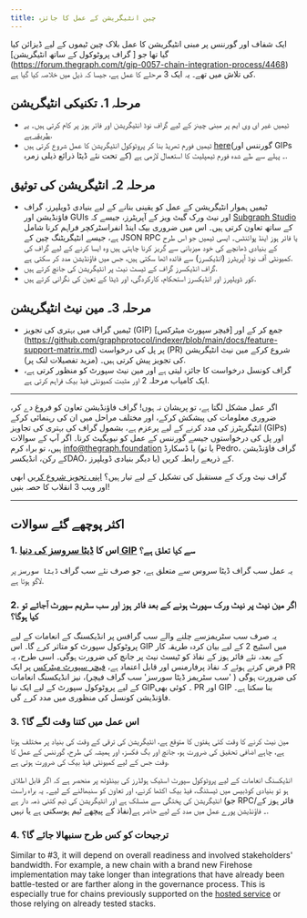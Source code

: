 ```yaml
---
title: چین انٹیگریشن کے عمل کا جائزہ
---
```


ایک شفاف اور گورننس پر مبنی انٹیگریشن کا عمل بلاک چین ٹیموں کے لیے ڈیزائن کیا گیا تھا جو [ گراف پروٹوکول کے ساتھ انٹیگریشن] (https://forum.thegraph.com/t/gip-0057-chain-integration-process/4468) کی تلاش میں تھے۔ یہ ایک 3 مرحلے کا عمل ہے، جیسا کہ ذیل میں خلاصہ کیا گیا ہے.

## مرحلہ 1. تکنیکی انٹیگریشن

- ٹیمیں غیر ای وی ایم پر مبنی چینز کے لیے گراف نوڈ انٹیگریشن اور فائر ہوز پر کام کرتی ہیں۔ [یہ طریقہ ہے](/new-chain-integration/).
- ٹیمیں فورم تھریڈ بنا کر پروٹوکول انٹیگریشن کا عمل شروع کرتی ہیں [here](https://forum.thegraph.com/c/governance-gips/new-chain-support/71)(گورننس اور GIPs کے تحت نئے ڈیٹا ذرائع ذیلی زمرہ)
  ۔ پہلے سے طے شدہ فورم ٹیمپلیٹ کا استعمال لازمی ہے.

## مرحلہ 2۔ انٹیگریشن کی توثیق

- ٹیمیں ہموار انٹیگریشن کے عمل کو یقینی بنانے کے لیے بنیادی ڈویلپرز، گراف فاؤنڈیشن اور GUIs اور نیٹ ورک گیٹ ویز کے آپریٹرز، جیسے کہ [Subgraph Studio](https://thegraph.com/studio/) کے ساتھ تعاون کرتی ہیں۔ اس میں ضروری بیک اینڈ انفراسٹرکچر فراہم کرنا شامل ہے، جیسے انٹیگریٹنگ چین کے JSON RPC یا فائر ہوز اینڈ پوائنٹس۔ ایسی ٹیمیں جو اس طرح کے بنیادی ڈھانچے کی خود میزبانی سے گریز کرنا چاہتی ہیں وہ ایسا کرنے کے لیے گراف کی کمیونٹی آف نوڈ آپریٹرز (انڈیکسرز) سے فائدہ اٹھا سکتی ہیں، جس میں فاؤنڈیشن مدد کر سکتی ہے.
- گراف انڈیکسرز گراف کے ٹیسٹ نیٹ پر انٹیگریشن کی جانچ کرتے ہیں.
- کور ڈویلپرز اور انڈیکسرز استحکام، کارکردگی، اور ڈیٹا کے تعین کی نگرانی کرتے ہیں.

## مرحلہ 3۔ مین نیٹ انٹیگریشن

- ٹیمیں گراف میں بہتری کی تجویز (GIP) جمع کر کے اور [فیچر سپورٹ میٹرکس] (https://github.com/graphprotocol/indexer/blob/main/docs/feature-support-matrix.md) پر پل کی درخواست (PR) شروع کرکے مین نیٹ انٹیگریشن کی تجویز پیش کرتی ہیں۔ (مزید تفصیلات لنک پر).
- گراف کونسل درخواست کا جائزہ لیتی ہے اور مین نیٹ سپورٹ کو منظور کرتی ہے، ایک کامیاب مرحلہ 2 اور مثبت کمیونٹی فیڈ بیک فراہم کرتی ہے.

---

اگر عمل مشکل لگتا ہے، تو پریشان نہ ہوں! گراف فاؤنڈیشن تعاون کو فروغ دے کر، ضروری معلومات کی پیشکش کرکے، اور مختلف مراحل میں ان کی رہنمائی کرکے انٹیگریٹرز کی مدد کرنے کے لیے پرعزم ہے، بشمول گراف کی بہتری کی تجاویز (GIPs) اور پل کی درخواستوں جیسے گورننس کے عمل کو نیویگیٹ کرنا۔ اگر آپ کے سوالات ہیں، تو براہ کرم [info@thegraph.foundation](mailto:info@thegraph.foundation) یا ڈسکارڈ (یا تو Pedro، گراف فاؤنڈیشن کے رکن، انڈیکسرDAO، یا دیگر بنیادی ڈویلپرز) کے ذریعے رابطہ کریں.

گراف نیٹ ورک کے مستقبل کی تشکیل کے لیے تیار ہیں؟ [اپنی تجویز شروع کریں](https://github.com/graphprotocol/graph-improvement-proposals/blob/main/gips/0057-chain-integration-process.md) ابھی اور ویب 3 انقلاب کا حصہ بنیں!

---

## اکثر پوچھے گئے سوالات

### 1. اس کا [ڈیٹا سروسز کی دنیا GIP](https://forum.thegraph.com/t/gip-0042-a-world-of-data-services/3761) سے کیا تعلق ہے؟

یہ عمل سب گراف ڈیٹا سروس سے متعلق ہے، جو صرف نئے سب گراف `ڈیٹا سورسز` پر لاگو ہوتا ہے.

### 2. اگر مین نیٹ پر نیٹ ورک سپورٹ ہونے کے بعد فائر ہوز اور سب سٹریم سپورٹ آجائے تو کیا ہوگا؟

یہ صرف سب سٹریمزسے چلنے والے سب گرافس پر انڈیکسنگ کے انعامات کے لیے پروٹوکول سپورٹ کو متاثر کرے گا۔ اس GIP میں اسٹیج 2 کے لیے بیان کردہ طریقہ کار کے بعد، نئے فائر ہوز کے نفاذ کو ٹیسٹ نیٹ پر جانچ کی ضرورت ہوگی۔ اسی طرح، یہ فرض کرتے ہوئے کہ نفاذ پرفارمنس اور قابل اعتماد ہے، [فیچر سپورٹ میٹرکس](https://github.com/graphprotocol/indexer/blob/main/docs/feature-support-matrix.md) پر ایک PR کی ضرورت ہوگی ( 'سب سٹریمز ڈیٹا سورسز' سب گراف فیچر)، نیز انڈیکسنگ انعامات کے لیے پروٹوکول سپورٹ کے لیے ایک نیا GIP۔ کوئی بھی PR اور GIP بنا سکتا ہے۔ فاؤنڈیشن کونسل کی منظوری میں مدد کرے گی.

### 3. اس عمل میں کتنا وقت لگے گا؟

مین نیٹ کرنے کا وقت کئی ہفتوں کا متوقع ہے، انٹیگریشن کی ترقی کے وقت کی بنیاد پر مختلف ہوتا ہے، چاہے اضافی تحقیق کی ضرورت ہو، جانچ اور بگ فکسز، اور ہمیشہ کی طرح، گورننس کے عمل کا وقت جس کے لیے کمیونٹی فیڈ بیک کی ضرورت ہوتی ہے.

انڈیکسنگ انعامات کے لیے پروٹوکول سپورٹ اسٹیک ہولڈرز کی بینڈوتھ پر منحصر ہے کہ اگر قابل اطلاق ہو تو بنیادی کوڈبیس میں ٹیسٹنگ، فیڈ بیک اکٹھا کرنے، اور تعاون کو سنبھالنے کے لیے۔ یہ براہ راست انٹیگریشن کی پختگی سے منسلک ہے اور انٹیگریشن کی ٹیم کتنی ذمہ دار ہے (جو RPC/فائر ہوز کے نفاذ کے پیچھے ٹیم ہوسکتی ہے یا نہیں)۔ فاؤنڈیشن پورے عمل میں مدد کے لیے حاضر ہے.

### 4. ترجیحات کو کس طرح سنبھالا جائے گا؟

Similar to #3, it will depend on overall readiness and involved stakeholders' bandwidth. For example, a new chain with a brand new Firehose implementation may take longer than integrations that have already been battle-tested or are farther along in the governance process. This is especially true for chains previously supported on the [hosted service](https://thegraph.com/hosted-service) or those relying on already tested stacks.

